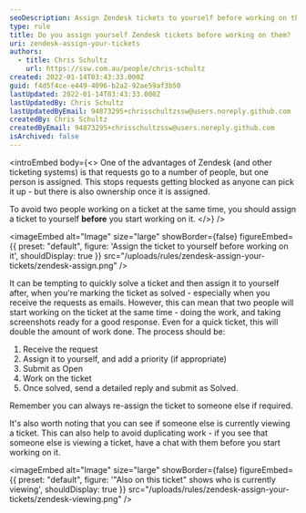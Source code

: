 ```yaml
---
seoDescription: Assign Zendesk tickets to yourself before working on them to avoid duplicated work and ensure ownership.
type: rule
title: Do you assign yourself Zendesk tickets before working on them?
uri: zendesk-assign-your-tickets
authors:
  - title: Chris Schultz
    url: https://ssw.com.au/people/chris-schultz
created: 2022-01-14T03:43:33.000Z
guid: f4d5f4ce-e449-4096-b2a2-92ae59af3b50
lastUpdated: 2022-01-14T03:43:33.000Z
lastUpdatedBy: Chris Schultz
lastUpdatedByEmail: 94873295+chrisschultzssw@users.noreply.github.com
createdBy: Chris Schultz
createdByEmail: 94873295+chrisschultzssw@users.noreply.github.com
isArchived: false
---
```


<introEmbed
  body={<>
One of the advantages of Zendesk (and other ticketing systems) is that requests go to a number of people, but one person is assigned. This stops requests getting blocked as anyone can pick it up - but there is also ownership once it is assigned.

To avoid two people working on a ticket at the same time, you should assign a ticket to yourself **before** you start working on it.
  </>}
/>

<imageEmbed
  alt="Image"
  size="large"
  showBorder={false}
  figureEmbed={{
    preset: "default",
    figure: 'Assign the ticket to yourself before working on it',
    shouldDisplay: true
  }}
  src="/uploads/rules/zendesk-assign-your-tickets/zendesk-assign.png"
/>

It can be tempting to quickly solve a ticket and then assign it to yourself after, when you're marking the ticket as solved - especially when you receive the requests as emails. However, this can mean that two people will start working on the ticket at the same time - doing the work, and taking screenshots ready for a good response. Even for a quick ticket, this will double the amount of work done. The process should be:

1. Receive the request
2. Assign it to yourself, and add a priority (if appropriate)
3. Submit as Open
4. Work on the ticket
5. Once solved, send a detailed reply and submit as Solved.

Remember you can always re-assign the ticket to someone else if required.

It's also worth noting that you can see if someone else is currently viewing a ticket. This can also help to avoid duplicating work - if you see that someone else is viewing a ticket, have a chat with them before you start working on it.


<imageEmbed
  alt="Image"
  size="large"
  showBorder={false}
  figureEmbed={{
    preset: "default",
    figure: '"Also on this ticket" shows who is currently viewing',
    shouldDisplay: true
  }}
  src="/uploads/rules/zendesk-assign-your-tickets/zendesk-viewing.png"
/>
